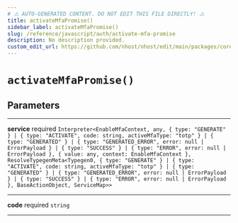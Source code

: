 ```yaml
---
# ⚠️ AUTO-GENERATED CONTENT. DO NOT EDIT THIS FILE DIRECTLY! ⚠️
title: activateMfaPromise()
sidebar_label: activateMfaPromise()
slug: /reference/javascript/auth/activate-mfa-promise
description: No description provided.
custom_edit_url: https://github.com/nhost/nhost/edit/main/packages/core/src/promises/mfa.ts#L44
---
```


# `activateMfaPromise()`

## Parameters

---

**<span className="parameter-name">service</span>** <span className="optional-status">required</span> `Interpreter<EnableMfaContext, any, { type: "GENERATE" } | { type: "ACTIVATE", code: string, activeMfaType: "totp" } | { type: "GENERATED" } | { type: "GENERATED_ERROR", error: null | ErrorPayload } | { type: "SUCCESS" } | { type: "ERROR", error: null | ErrorPayload }, { value: any, context: EnableMfaContext }, ResolveTypegenMeta<Typegen0, { type: "GENERATE" } | { type: "ACTIVATE", code: string, activeMfaType: "totp" } | { type: "GENERATED" } | { type: "GENERATED_ERROR", error: null | ErrorPayload } | { type: "SUCCESS" } | { type: "ERROR", error: null | ErrorPayload }, BaseActionObject, ServiceMap>>`

---

**<span className="parameter-name">code</span>** <span className="optional-status">required</span> `string`

---
